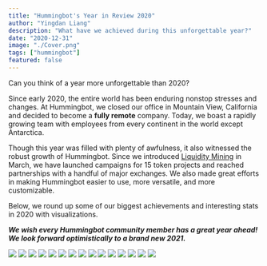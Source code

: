 ---
title: "Hummingbot's Year in Review 2020"
author: "Yingdan Liang"
description: "What have we achieved during this unforgettable year?"
date: "2020-12-31"
image: "./Cover.png"
tags: ["hummingbot"]
featured: false
---

Can you think of a year more unforgettable than 2020?  

Since early 2020, the entire world has been enduring nonstop stresses and changes. At Hummingbot, we closed our office in Mountain View, California and decided to become a **fully remote** company. Today, we boast a rapidly growing team with employees from every continent in the world except Antarctica.  

Though this year was filled with plenty of awfulness, it also witnessed the robust growth of Hummingbot. Since we introduced [Liquidity Mining](https://hummingbot.io/blog/2020-03-liquidity-mining-launch/) in March, we have launched campaigns for 15 token projects and reached partnerships with a handful of major exchanges. We also made great efforts in making Hummingbot easier to use, more versatile, and more customizable. 

Below, we round up some of our biggest achievements and interesting stats in 2020 with visualizations. 

***We wish every Hummingbot community member has a great year ahead! We look forward optimistically to a brand new 2021.***

![](./2.png)
![](./3.png)
![](./4.png)
![](./5.png)
![](./6.png)
![](./7.png)
![](./8.png)
![](./9.png)
![](./10.png)
![](./11.png)
![](./12.png)
![](./13.png)
![](./14.png)
![](./15.png)
![](./16.png)